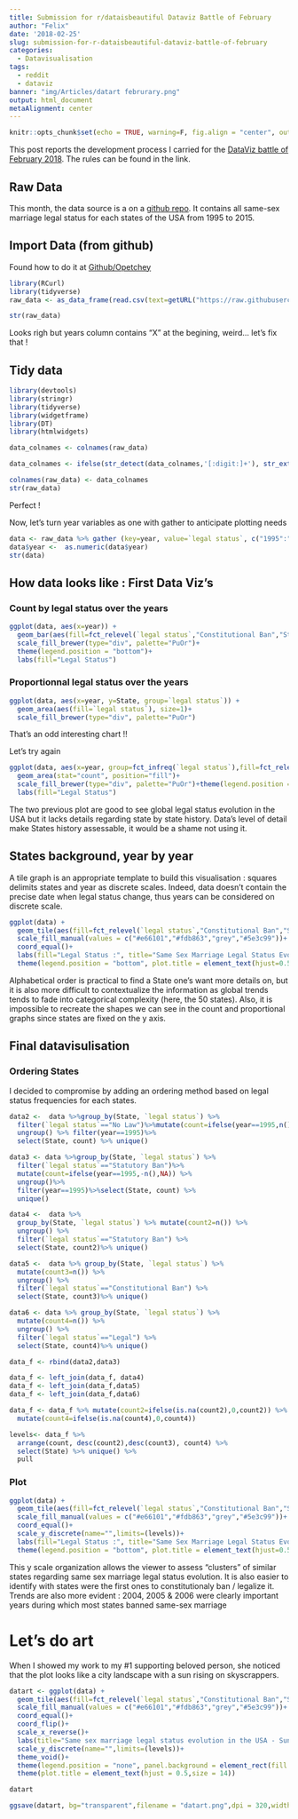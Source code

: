 ```yaml
---
title: Submission for r/dataisbeautiful Dataviz Battle of February
author: "Felix"
date: '2018-02-25'
slug: submission-for-r-dataisbeautiful-dataviz-battle-of-february
categories:
  - Datavisualisation
tags:
  - reddit
  - dataviz
banner: "img/Articles/datart februrary.png"
output: html_document
metaAlignment: center
---
```


```r
knitr::opts_chunk$set(echo = TRUE, warning=F, fig.align = "center", out.width = "90%", message=F)
```

This post reports the development process I carried for the [DataViz battle of February 2018](https://www.reddit.com/r/dataisbeautiful/comments/7vegvf/battle_dataviz_battle_for_the_month_of_february/?ref=share&ref_source=link). The rules can be found in the link.

## Raw Data


This month, the data source is a on a [github repo]("https://raw.githubusercontent.com/zonination/samesmarriage/master/ssm.csv"). It contains all same-sex marriage legal status for each states of the USA from 1995 to 2015.

## Import Data (from github)

Found how to do it at [Github/Opetchey](https://github.com/opetchey/RREEBES/wiki/Reading-data-and-code-from-an-online-github-repository)

```r
library(RCurl)
library(tidyverse)
raw_data <- as_data_frame(read.csv(text=getURL("https://raw.githubusercontent.com/zonination/samesmarriage/master/ssm.csv")))

str(raw_data) 
```
Looks righ but years column contains "X" at the begining, weird... let's fix that !

## Tidy data
```r
library(devtools)
library(stringr)
library(tidyverse)
library(widgetframe)
library(DT)
library(htmlwidgets)

data_colnames <- colnames(raw_data)

data_colnames <- ifelse(str_detect(data_colnames,'[:digit:]+'), str_extract(data_colnames,"[:digit:]+"), data_colnames)

colnames(raw_data) <- data_colnames
str(raw_data)
```
Perfect !


Now, let's turn year variables as one with gather to anticipate plotting needs
```r
data <- raw_data %>% gather (key=year, value=`legal status`, c("1995":"2015"))
data$year <-  as.numeric(data$year)
str(data)
```


## How data looks like : First Data Viz's
### Count by legal status over the years

```r
ggplot(data, aes(x=year)) + 
  geom_bar(aes(fill=fct_relevel(`legal status`,"Constitutional Ban","Statutory Ban","No Law", "Legal")))+
  scale_fill_brewer(type="div", palette="PuOr")+
  theme(legend.position = "bottom")+
  labs(fill="Legal Status")
```

### Proportionnal legal status over the years

```r

ggplot(data, aes(x=year, y=State, group=`legal status`)) + 
  geom_area(aes(fill=`legal status`), size=1)+
  scale_fill_brewer(type="div", palette="PuOr")


```
That's an odd interesting chart !!

Let's try again
```r
ggplot(data, aes(x=year, group=fct_infreq(`legal status`),fill=fct_relevel(`legal status`,"Constitutional Ban","Statutory Ban","No Law", "Legal"))) + 
  geom_area(stat="count", position="fill")+
  scale_fill_brewer(type="div", palette="PuOr")+theme(legend.position = "bottom")+
  labs(fill="Legal Status")
```

The two previous plot are good to see global legal status evolution in the USA but it lacks details regarding state by state history. Data's level of detail make States history assessable, it would be a shame not using it.

## States background, year by year

A tile graph is an appropriate template to build this visualisation : squares delimits states and year as discrete scales. Indeed, data doesn't contain the precise date when legal status change, thus years can be considered on discrete scale.
```r
ggplot(data) + 
  geom_tile(aes(fill=fct_relevel(`legal status`,"Constitutional Ban","Statutory Ban","No Law", "Legal"),x=year, y=State),color="white", size=0.8)+
  scale_fill_manual(values = c("#e66101","#fdb863","grey","#5e3c99"))+
  coord_equal()+
  labs(fill="Legal Status :", title="Same Sex Marriage Legal Status Evolution in USA since 1995")+
  theme(legend.position = "bottom", plot.title = element_text(hjust=0.5),panel.background = element_blank())
```
Alphabetical order is practical to find a State one's want more details on, but it is also more difficult to contextualize the information as global trends tends to fade into categorical complexity (here, the 50 states). Also, it is impossible to recreate the shapes we can see in the count and proportional graphs since states are fixed on the y axis.

## Final datavisulisation
### Ordering States
I decided to compromise by adding an ordering method based on legal status frequencies for each states.
```r
data2 <-  data %>%group_by(State, `legal status`) %>% 
  filter(`legal status`=="No Law")%>%mutate(count=ifelse(year==1995,n(),NA)) %>% 
  ungroup() %>% filter(year==1995)%>%
  select(State, count) %>% unique()

data3 <- data %>%group_by(State, `legal status`) %>% 
  filter(`legal status`=="Statutory Ban")%>%
  mutate(count=ifelse(year==1995,-n(),NA)) %>% 
  ungroup()%>% 
  filter(year==1995)%>%select(State, count) %>% 
  unique()

data4 <-  data %>% 
  group_by(State, `legal status`) %>% mutate(count2=n()) %>% 
  ungroup() %>% 
  filter(`legal status`=="Statutory Ban") %>% 
  select(State, count2)%>% unique()

data5 <-  data %>% group_by(State, `legal status`) %>% 
  mutate(count3=n()) %>% 
  ungroup() %>% 
  filter(`legal status`=="Constitutional Ban") %>% 
  select(State, count3)%>% unique()

data6 <- data %>% group_by(State, `legal status`) %>% 
  mutate(count4=n()) %>% 
  ungroup() %>% 
  filter(`legal status`=="Legal") %>% 
  select(State, count4)%>% unique()

data_f <- rbind(data2,data3)

data_f <- left_join(data_f, data4)
data_f <- left_join(data_f,data5)
data_f <- left_join(data_f,data6)

data_f <- data_f %>% mutate(count2=ifelse(is.na(count2),0,count2)) %>% mutate(count3=ifelse(is.na(count3),0,count3))%>% 
  mutate(count4=ifelse(is.na(count4),0,count4))

levels<- data_f %>% 
  arrange(count, desc(count2),desc(count3), count4) %>% 
  select(State) %>% unique() %>% 
  pull
```

### Plot

```r
ggplot(data) + 
  geom_tile(aes(fill=fct_relevel(`legal status`,"Constitutional Ban","Statutory Ban","No Law", "Legal"),x=year, y=State),color="white", size=0.8)+
  scale_fill_manual(values = c("#e66101","#fdb863","grey","#5e3c99"))+
  coord_equal()+
  scale_y_discrete(name="",limits=(levels))+
  labs(fill="Legal Status :", title="Same Sex Marriage Legal Status Evolution in USA since 1995")+
  theme(legend.position = "bottom", plot.title = element_text(hjust=0.5),panel.background = element_blank())
```

This y scale organization allows the viewer to assess "clusters" of similar states regarding same sex marriage legal status evolution. It is also easier to identify with states were the first ones to constitutionaly ban / legalize it. Trends are also more evident : 2004, 2005 & 2006 were clearly important years during which most states banned same-sex marriage



# Let's do art
When I showed my work to my #1 supporting beloved person, she noticed that the plot looks like a city landscape with a sun rising on skyscrappers.
```r
datart <- ggplot(data) + 
  geom_tile(aes(fill=fct_relevel(`legal status`,"Constitutional Ban","Statutory Ban","No Law", "Legal"),x=year, y=State), position="jitter", height=1.2, width=3.5)+
  scale_fill_manual(values = c("#e66101","#fdb863","grey","#5e3c99"))+
  coord_equal()+
  coord_flip()+
  scale_x_reverse()+
  labs(title="Same sex marriage legal status evolution in the USA - Sunrise")+
  scale_y_discrete(name="",limits=(levels))+
  theme_void()+
  theme(legend.position = "none", panel.background = element_rect(fill = "transparent", colour = NA), plot.background = element_rect(fill = "transparent", colour = NA))+
  theme(plot.title = element_text(hjust = 0.5,size = 14))

datart

```

```r
ggsave(datart, bg="transparent",filename = "datart.png",dpi = 320,width = 12)
```

